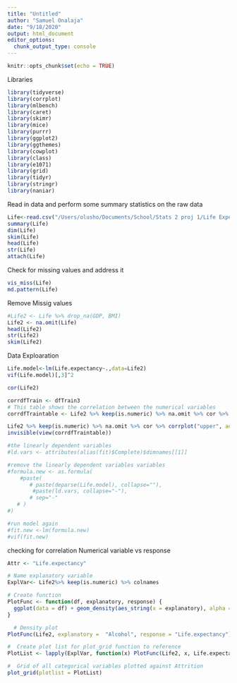 ```yaml
---
title: "Untitled"
author: "Samuel Onalaja"
date: "9/18/2020"
output: html_document
editor_options: 
  chunk_output_type: console
---
```


```r
knitr::opts_chunk$set(echo = TRUE)
```

Libraries

```r
library(tidyverse)
library(corrplot)
library(mlbench)
library(caret)
library(skimr)
library(mice)
library(purrr)
library(ggplot2)
library(ggthemes)
library(cowplot)
library(class)
library(e1071)
library(grid)
library(tidyr)
library(stringr)
library(naniar)

```


Read in data and perform some summary statistics on the raw data
```r
Life<-read.csv("/Users/olusho/Documents/School/Stats 2 proj 1/Life Expectancy Data.csv",header=T)
summary(Life)
dim(Life)
skim(Life)
head(Life)
str(Life)
attach(Life)
```

Check for missing values and address it
```r
vis_miss(Life)
md.pattern(Life)
```

Remove Missig values

```r
#Life2 <- Life %>% drop_na(GDP, BMI)
Life2 <- na.omit(Life)
head(Life2)
str(Life2)
skim(Life2)
```

Data Exploaration

```r
Life.model<-lm(Life.expectancy~.,data=Life2)  
vif(Life.model)[,3]^2

cor(Life2)

corrdfTrain <- dfTrain3
# This table shows the correlation between the numerical variables
corrdfTraintable <- Life2 %>% keep(is.numeric) %>% na.omit %>% cor %>% view

Life2 %>% keep(is.numeric) %>% na.omit %>% cor %>% corrplot("upper", addCoef.col = "black", number.digits = 2, number.cex = 0.5, method="shade", order="hclust", tl.srt=45, tl.cex = 0.8)
invisible(view(corrdfTraintable))

#the linearly dependent variables
#ld.vars <- attributes(alias(fit)$Complete)$dimnames[[1]]

#remove the linearly dependent variables variables
#formula.new <- as.formula(
    #paste(
       # paste(deparse(Life.model), collapse=""), 
        #paste(ld.vars, collapse="-"),
       # sep="-"
   # )
#)

#run model again
#fit.new <-lm(formula.new)
#vif(fit.new)

```

checking for correlation Numerical variable vs response

```r
Attr <- "Life.expectancy"

# Name explanatory variable
ExplVar<- Life2%>% keep(is.numeric) %>% colnames

# Create function
PlotFunc <- function(df, explanatory, response) {
  ggplot(data = df) + geom_density(aes_string(x = explanatory), alpha = 0.5) + xlab(explanatory) + ylab("Life.expectancy")
}

  # Density plot
PlotFunc(Life2, explanatory =  "Alcohol", response = "Life.expectancy")

#  Create plot list for plot_grid function to reference
PlotList <- lapply(ExplVar, function(x) PlotFunc(Life2, x, Life.expectancy))

#  Grid of all categorical variables plotted against Attrition
plot_grid(plotlist = PlotList)
```
